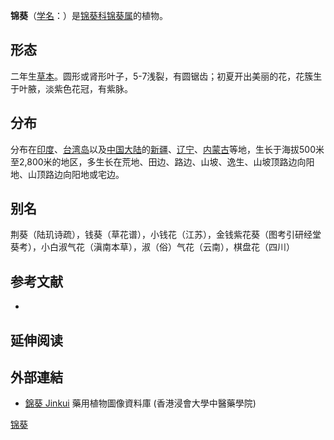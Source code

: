 {{Speciesbox
| taxon = Malva cathayensis
| authority = M.G. Gilbert, Y. Tang & Dorr
| synonyms =
* ''Malva sinensis'' Cav.
* ''Malva mauritiana'' var. ''sinensis'' DC.
}}

'''锦葵'''（[[学名|学名]]：{{lang|la|''Malva cathayensis''}}）是[[锦葵科|锦葵科]][[锦葵属|锦葵属]]的植物。

== 形态 ==
二年生[[草本|草本]]。圆形或肾形叶子，5-7浅裂，有圆锯齿；初夏开出美丽的花，花簇生于叶腋，淡紫色花冠，有紫脉。

== 分布 ==
分布在[[印度|印度]]、[[台湾岛|台湾岛]]以及[[中国大陆|中国大陆]]的[[新疆|新疆]]、[[辽宁|辽宁]]、[[内蒙古|内蒙古]]等地，生长于海拔500米至2,800米的地区，多生长在荒地、田边、路边、山坡、逸生、山坡顶路边向阳地、山顶路边向阳地或宅边。

== 别名 ==
荆葵（陆玑诗疏），钱葵（草花谱），小钱花（江苏），金钱紫花葵（图考引研经堂葵考），小白淑气花（滇南本草），淑（俗）气花（云南），棋盘花（四川）

== 参考文献 ==
<div class="references-small">
* {{cite web| url =http://www.bioinfo.cn/db05/KmzwSpecies.php?action=view&id=12200| title =锦葵| work =《中国高等植物数据库全库》| publisher =中国科学院微生物研究所| author =昆明植物研究所| accessdate =2009-02-24| deadurl =yes| archiveurl =https://web.archive.org/web/20160305063742/http://www.bioinfo.cn/db05/KmzwSpecies.php?action=view&id=12200| archivedate =2016-03-05}}
</div>

==延伸阅读==
{{Wikisource further reading}}

==外部連結==		
* [http://libproject.hkbu.edu.hk/was40/detail?lang=ch&channelid=1288&searchword=herb_id=D00588 錦葵 Jinkui] 藥用植物圖像資料庫 (香港浸會大學中醫藥學院) {{zh-hant}}{{en}}
{{Taxonbar|from=Q15227699}}

[[Category:锦葵属|锦葵]]


{{植物小作品}}